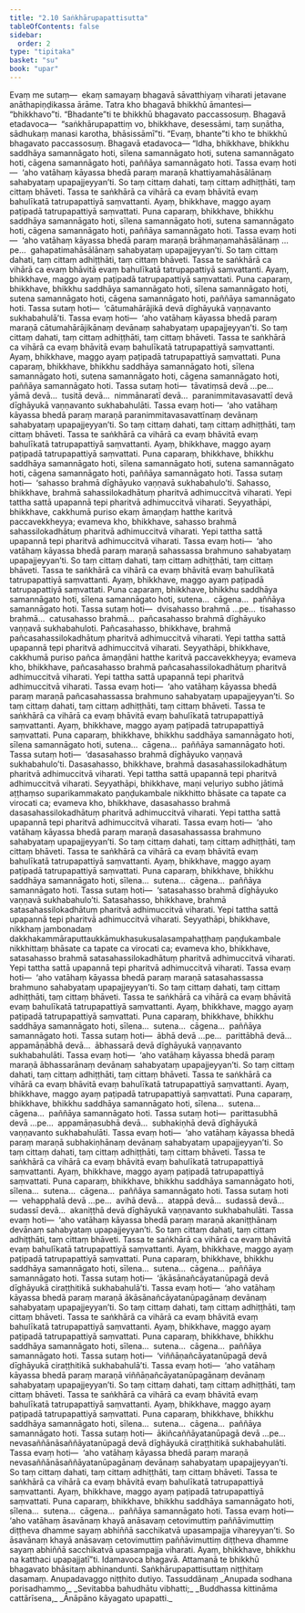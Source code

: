 ```yaml
---
title: "2.10 Saṅkhārupapattisutta"
tableOfContents: false
sidebar:
  order: 2
type: "tipitaka"
basket: "su"
book: "upar"
---
```



<DynamicBreadcrumb />

<Division number="160" book="upar" bookNo="11" page="140">

<Paragraph number="475" book="upar">
Evaṃ me sutaṃ—  ekaṃ samayaṃ bhagavā sāvatthiyaṃ viharati jetavane anāthapiṇḍikassa ārāme. Tatra kho bhagavā bhikkhū āmantesi—  “bhikkhavo”ti. “Bhadante”ti te bhikkhū bhagavato paccassosuṃ. Bhagavā etadavoca—  “saṅkhārupapattiṃ vo, bhikkhave, desessāmi, taṃ suṇātha, sādhukaṃ manasi karotha, bhāsissāmī”ti. “Evaṃ, bhante”ti kho te bhikkhū bhagavato paccassosuṃ. Bhagavā etadavoca—
</Paragraph>

</Division>
<Division number="161" book="upar" bookNo="11" page="140">

<Paragraph number="476" book="upar">
“Idha, bhikkhave, bhikkhu saddhāya samannāgato hoti, sīlena samannāgato hoti, sutena samannāgato hoti, cāgena samannāgato hoti, paññāya samannāgato hoti. Tassa evaṃ hoti—  ‘aho vatāhaṃ kāyassa bhedā paraṃ maraṇā khattiyamahāsālānaṃ sahabyataṃ upapajjeyyan’ti. So taṃ cittaṃ dahati, taṃ cittaṃ adhiṭṭhāti, taṃ cittaṃ bhāveti. Tassa te saṅkhārā ca vihārā ca evaṃ bhāvitā evaṃ bahulīkatā tatrupapattiyā saṃvattanti. Ayaṃ, bhikkhave, maggo ayaṃ paṭipadā tatrupapattiyā saṃvattati.
</Paragraph>

</Division>
<Division number="162" book="upar" bookNo="11" page="141">

<Paragraph number="477" book="upar">
Puna caparaṃ, bhikkhave, bhikkhu saddhāya samannāgato hoti, sīlena samannāgato hoti, sutena samannāgato hoti, cāgena samannāgato hoti, paññāya samannāgato hoti. Tassa evaṃ hoti—  ‘aho vatāhaṃ kāyassa bhedā paraṃ maraṇā brāhmaṇamahāsālānaṃ …pe…  gahapatimahāsālānaṃ sahabyataṃ upapajjeyyan’ti. So taṃ cittaṃ dahati, taṃ cittaṃ adhiṭṭhāti, taṃ cittaṃ bhāveti. Tassa te saṅkhārā ca vihārā ca evaṃ bhāvitā evaṃ bahulīkatā tatrupapattiyā saṃvattanti. Ayaṃ, bhikkhave, maggo ayaṃ paṭipadā tatrupapattiyā saṃvattati.
</Paragraph>

</Division>
<Division number="163" book="upar" bookNo="11" page="141">

<Paragraph number="478" book="upar">
Puna caparaṃ, bhikkhave, bhikkhu saddhāya samannāgato hoti, sīlena samannāgato hoti, sutena samannāgato hoti, cāgena samannāgato hoti, paññāya samannāgato hoti. Tassa sutaṃ hoti—  ‘cātumahārājikā devā dīghāyukā vaṇṇavanto sukhabahulā’ti. Tassa evaṃ hoti—  ‘aho vatāhaṃ kāyassa bhedā paraṃ maraṇā cātumahārājikānaṃ devānaṃ sahabyataṃ upapajjeyyan’ti. So taṃ cittaṃ dahati, taṃ cittaṃ adhiṭṭhāti, taṃ cittaṃ bhāveti. Tassa te saṅkhārā ca vihārā ca evaṃ bhāvitā evaṃ bahulīkatā tatrupapattiyā saṃvattanti. Ayaṃ, bhikkhave, maggo ayaṃ paṭipadā tatrupapattiyā saṃvattati.
</Paragraph>

</Division>
<Division number="164" book="upar" bookNo="11" page="141">

<Paragraph number="479" book="upar">
Puna caparaṃ, bhikkhave, bhikkhu saddhāya samannāgato hoti, sīlena samannāgato hoti, sutena samannāgato hoti, cāgena samannāgato hoti, paññāya samannāgato hoti. Tassa sutaṃ hoti—  tāvatiṃsā devā …pe…  yāmā devā…  tusitā devā…  nimmānaratī devā…  paranimmitavasavattī devā dīghāyukā vaṇṇavanto sukhabahulāti. Tassa evaṃ hoti—  ‘aho vatāhaṃ kāyassa bhedā paraṃ maraṇā paranimmitavasavattīnaṃ devānaṃ sahabyataṃ upapajjeyyan’ti. So taṃ cittaṃ dahati, taṃ cittaṃ adhiṭṭhāti, taṃ cittaṃ bhāveti. Tassa te saṅkhārā ca vihārā ca evaṃ bhāvitā evaṃ bahulīkatā tatrupapattiyā saṃvattanti. Ayaṃ, bhikkhave, maggo ayaṃ paṭipadā tatrupapattiyā saṃvattati.
</Paragraph>

</Division>
<Division number="165" book="upar" bookNo="11" page="142">

<Paragraph number="480" book="upar">
Puna caparaṃ, bhikkhave, bhikkhu saddhāya samannāgato hoti, sīlena samannāgato hoti, sutena samannāgato hoti, cāgena samannāgato hoti, paññāya samannāgato hoti. Tassa sutaṃ hoti—  ‘sahasso brahmā dīghāyuko vaṇṇavā sukhabahulo’ti. Sahasso, bhikkhave, brahmā sahassilokadhātuṃ pharitvā adhimuccitvā viharati. Yepi tattha sattā upapannā tepi pharitvā adhimuccitvā viharati. Seyyathāpi, bhikkhave, cakkhumā puriso ekaṃ āmaṇḍaṃ hatthe karitvā paccavekkheyya; evameva kho, bhikkhave, sahasso brahmā sahassilokadhātuṃ pharitvā adhimuccitvā viharati. Yepi tattha sattā upapannā tepi pharitvā adhimuccitvā viharati. Tassa evaṃ hoti—  ‘aho vatāhaṃ kāyassa bhedā paraṃ maraṇā sahassassa brahmuno sahabyataṃ upapajjeyyan’ti. So taṃ cittaṃ dahati, taṃ cittaṃ adhiṭṭhāti, taṃ cittaṃ bhāveti. Tassa te saṅkhārā ca vihārā ca evaṃ bhāvitā evaṃ bahulīkatā tatrupapattiyā saṃvattanti. Ayaṃ, bhikkhave, maggo ayaṃ paṭipadā tatrupapattiyā saṃvattati.
</Paragraph>

</Division>
<Division number="166" book="upar" bookNo="11" page="142">

<Paragraph number="481" book="upar">
Puna caparaṃ, bhikkhave, bhikkhu saddhāya samannāgato hoti, sīlena samannāgato hoti, sutena…  cāgena…  paññāya samannāgato hoti. Tassa sutaṃ hoti—  dvisahasso brahmā …pe…  tisahasso brahmā…  catusahasso brahmā…  pañcasahasso brahmā dīghāyuko vaṇṇavā sukhabahuloti. Pañcasahasso, bhikkhave, brahmā pañcasahassilokadhātuṃ pharitvā adhimuccitvā viharati. Yepi tattha sattā upapannā tepi pharitvā adhimuccitvā viharati. Seyyathāpi, bhikkhave, cakkhumā puriso pañca āmaṇḍāni hatthe karitvā paccavekkheyya; evameva kho, bhikkhave, pañcasahasso brahmā pañcasahassilokadhātuṃ pharitvā adhimuccitvā viharati. Yepi tattha sattā upapannā tepi pharitvā adhimuccitvā viharati. Tassa evaṃ hoti—  ‘aho vatāhaṃ kāyassa bhedā paraṃ maraṇā pañcasahassassa brahmuno sahabyataṃ upapajjeyyan’ti. So taṃ cittaṃ dahati, taṃ cittaṃ adhiṭṭhāti, taṃ cittaṃ bhāveti. Tassa te saṅkhārā ca vihārā ca evaṃ bhāvitā evaṃ bahulīkatā tatrupapattiyā saṃvattanti. Ayaṃ, bhikkhave, maggo ayaṃ paṭipadā tatrupapattiyā saṃvattati.
</Paragraph>

</Division>
<Division number="167" book="upar" bookNo="11" page="143">

<Paragraph number="482" book="upar">
Puna caparaṃ, bhikkhave, bhikkhu saddhāya samannāgato hoti, sīlena samannāgato hoti, sutena…  cāgena…  paññāya samannāgato hoti. Tassa sutaṃ hoti—  ‘dasasahasso brahmā dīghāyuko vaṇṇavā sukhabahulo’ti. Dasasahasso, bhikkhave, brahmā dasasahassilokadhātuṃ pharitvā adhimuccitvā viharati. Yepi tattha sattā upapannā tepi pharitvā adhimuccitvā viharati. Seyyathāpi, bhikkhave, maṇi veḷuriyo subho jātimā aṭṭhaṃso suparikammakato paṇḍukambale nikkhitto bhāsate ca tapate ca virocati ca; evameva kho, bhikkhave, dasasahasso brahmā dasasahassilokadhātuṃ pharitvā adhimuccitvā viharati. Yepi tattha sattā upapannā tepi pharitvā adhimuccitvā viharati. Tassa evaṃ hoti—  ‘aho vatāhaṃ kāyassa bhedā paraṃ maraṇā dasasahassassa brahmuno sahabyataṃ upapajjeyyan’ti. So taṃ cittaṃ dahati, taṃ cittaṃ adhiṭṭhāti, taṃ cittaṃ bhāveti. Tassa te saṅkhārā ca vihārā ca evaṃ bhāvitā evaṃ bahulīkatā tatrupapattiyā saṃvattanti. Ayaṃ, bhikkhave, maggo ayaṃ paṭipadā tatrupapattiyā saṃvattati.
</Paragraph>

</Division>
<Division number="168" book="upar" bookNo="11" page="143">

<Paragraph number="483" book="upar">
Puna caparaṃ, bhikkhave, bhikkhu saddhāya samannāgato hoti, sīlena…  sutena…  cāgena…  paññāya samannāgato hoti. Tassa sutaṃ hoti—  ‘satasahasso brahmā dīghāyuko vaṇṇavā sukhabahulo’ti. Satasahasso, bhikkhave, brahmā satasahassilokadhātuṃ pharitvā adhimuccitvā viharati. Yepi tattha sattā upapannā tepi pharitvā adhimuccitvā viharati. Seyyathāpi, bhikkhave, nikkhaṃ jambonadaṃ dakkhakammāraputtaukkāmukhasukusalasampahaṭṭhaṃ paṇḍukambale nikkhittaṃ bhāsate ca tapate ca virocati ca; evameva kho, bhikkhave, satasahasso brahmā satasahassilokadhātuṃ pharitvā adhimuccitvā viharati. Yepi tattha sattā upapannā tepi pharitvā adhimuccitvā viharati. Tassa evaṃ hoti—  ‘aho vatāhaṃ kāyassa bhedā paraṃ maraṇā satasahassassa brahmuno sahabyataṃ upapajjeyyan’ti. So taṃ cittaṃ dahati, taṃ cittaṃ adhiṭṭhāti, taṃ cittaṃ bhāveti. Tassa te saṅkhārā ca vihārā ca evaṃ bhāvitā evaṃ bahulīkatā tatrupapattiyā saṃvattanti. Ayaṃ, bhikkhave, maggo ayaṃ paṭipadā tatrupapattiyā saṃvattati.
</Paragraph>

</Division>
<Division number="169" book="upar" bookNo="11" page="144">

<Paragraph number="484" book="upar">
Puna caparaṃ, bhikkhave, bhikkhu saddhāya samannāgato hoti, sīlena…  sutena…  cāgena…  paññāya samannāgato hoti. Tassa sutaṃ hoti—  ābhā devā …pe…  parittābhā devā…  appamāṇābhā devā…  ābhassarā devā dīghāyukā vaṇṇavanto sukhabahulāti. Tassa evaṃ hoti—  ‘aho vatāhaṃ kāyassa bhedā paraṃ maraṇā ābhassarānaṃ devānaṃ sahabyataṃ upapajjeyyan’ti. So taṃ cittaṃ dahati, taṃ cittaṃ adhiṭṭhāti, taṃ cittaṃ bhāveti. Tassa te saṅkhārā ca vihārā ca evaṃ bhāvitā evaṃ bahulīkatā tatrupapattiyā saṃvattanti. Ayaṃ, bhikkhave, maggo ayaṃ paṭipadā tatrupapattiyā saṃvattati.
</Paragraph>

</Division>
<Division number="170" book="upar" bookNo="11" page="144">

<Paragraph number="485" book="upar">
Puna caparaṃ, bhikkhave, bhikkhu saddhāya samannāgato hoti, sīlena…  sutena…  cāgena…  paññāya samannāgato hoti. Tassa sutaṃ hoti—  parittasubhā devā …pe…  appamāṇasubhā devā…  subhakiṇhā devā dīghāyukā vaṇṇavanto sukhabahulāti. Tassa evaṃ hoti—  ‘aho vatāhaṃ kāyassa bhedā paraṃ maraṇā subhakiṇhānaṃ devānaṃ sahabyataṃ upapajjeyyan’ti. So taṃ cittaṃ dahati, taṃ cittaṃ adhiṭṭhāti, taṃ cittaṃ bhāveti. Tassa te saṅkhārā ca vihārā ca evaṃ bhāvitā evaṃ bahulīkatā tatrupapattiyā saṃvattanti. Ayaṃ, bhikkhave, maggo ayaṃ paṭipadā tatrupapattiyā saṃvattati.
</Paragraph>

</Division>
<Division number="171" book="upar" bookNo="11" page="144">

<Paragraph number="486" book="upar">
Puna caparaṃ, bhikkhave, bhikkhu saddhāya samannāgato hoti, sīlena…  sutena…  cāgena…  paññāya samannāgato hoti. Tassa sutaṃ hoti—  vehapphalā devā …pe…  avihā devā…  atappā devā…  sudassā devā…  sudassī devā…  akaniṭṭhā devā dīghāyukā vaṇṇavanto sukhabahulāti. Tassa evaṃ hoti—  ‘aho vatāhaṃ kāyassa bhedā paraṃ maraṇā akaniṭṭhānaṃ devānaṃ sahabyataṃ upapajjeyyan’ti. So taṃ cittaṃ dahati, taṃ cittaṃ adhiṭṭhāti, taṃ cittaṃ bhāveti. Tassa te saṅkhārā ca vihārā ca evaṃ bhāvitā evaṃ bahulīkatā tatrupapattiyā saṃvattanti. Ayaṃ, bhikkhave, maggo ayaṃ paṭipadā tatrupapattiyā saṃvattati.
</Paragraph>

</Division>
<Division number="172" book="upar" bookNo="11" page="145">

<Paragraph number="487" book="upar">
Puna caparaṃ, bhikkhave, bhikkhu saddhāya samannāgato hoti, sīlena…  sutena…  cāgena…  paññāya samannāgato hoti. Tassa sutaṃ hoti—  ‘ākāsānañcāyatanūpagā devā dīghāyukā ciraṭṭhitikā sukhabahulā’ti. Tassa evaṃ hoti—  ‘aho vatāhaṃ kāyassa bhedā paraṃ maraṇā ākāsānañcāyatanūpagānaṃ devānaṃ sahabyataṃ upapajjeyyan’ti. So taṃ cittaṃ dahati, taṃ cittaṃ adhiṭṭhāti, taṃ cittaṃ bhāveti. Tassa te saṅkhārā ca vihārā ca evaṃ bhāvitā evaṃ bahulīkatā tatrupapattiyā saṃvattanti. Ayaṃ, bhikkhave, maggo ayaṃ paṭipadā tatrupapattiyā saṃvattati.
</Paragraph>

</Division>
<Division number="173" book="upar" bookNo="11" page="145">

<Paragraph number="488" book="upar">
Puna caparaṃ, bhikkhave, bhikkhu saddhāya samannāgato hoti, sīlena…  sutena…  cāgena…  paññāya samannāgato hoti. Tassa sutaṃ hoti—  ‘viññāṇañcāyatanūpagā devā dīghāyukā ciraṭṭhitikā sukhabahulā’ti. Tassa evaṃ hoti—  ‘aho vatāhaṃ kāyassa bhedā paraṃ maraṇā viññāṇañcāyatanūpagānaṃ devānaṃ sahabyataṃ upapajjeyyan’ti. So taṃ cittaṃ dahati, taṃ cittaṃ adhiṭṭhāti, taṃ cittaṃ bhāveti. Tassa te saṅkhārā ca vihārā ca evaṃ bhāvitā evaṃ bahulīkatā tatrupapattiyā saṃvattanti. Ayaṃ, bhikkhave, maggo ayaṃ paṭipadā tatrupapattiyā saṃvattati.
</Paragraph>

</Division>
<Division number="174" book="upar" bookNo="11" page="145">

<Paragraph number="489" book="upar">
Puna caparaṃ, bhikkhave, bhikkhu saddhāya samannāgato hoti, sīlena…  sutena…  cāgena…  paññāya samannāgato hoti. Tassa sutaṃ hoti—  ākiñcaññāyatanūpagā devā …pe…  nevasaññānāsaññāyatanūpagā devā dīghāyukā ciraṭṭhitikā sukhabahulāti. Tassa evaṃ hoti—  ‘aho vatāhaṃ kāyassa bhedā paraṃ maraṇā nevasaññānāsaññāyatanūpagānaṃ devānaṃ sahabyataṃ upapajjeyyan’ti. So taṃ cittaṃ dahati, taṃ cittaṃ adhiṭṭhāti, taṃ cittaṃ bhāveti. Tassa te saṅkhārā ca vihārā ca evaṃ bhāvitā evaṃ bahulīkatā tatrupapattiyā saṃvattanti. Ayaṃ, bhikkhave, maggo ayaṃ paṭipadā tatrupapattiyā saṃvattati.
</Paragraph>

</Division>
<Division number="175" book="upar" bookNo="11" page="145">

<Paragraph number="490" book="upar">
Puna caparaṃ, bhikkhave, bhikkhu saddhāya samannāgato hoti, sīlena…  sutena…  cāgena…  paññāya samannāgato hoti. Tassa evaṃ hoti—  ‘aho vatāhaṃ āsavānaṃ khayā anāsavaṃ cetovimuttiṃ paññāvimuttiṃ diṭṭheva dhamme sayaṃ abhiññā sacchikatvā upasampajja vihareyyan’ti. So āsavānaṃ khayā anāsavaṃ cetovimuttiṃ paññāvimuttiṃ diṭṭheva dhamme sayaṃ abhiññā sacchikatvā upasampajja viharati. Ayaṃ, bhikkhave, bhikkhu na katthaci upapajjatī”ti.
</Paragraph>

<Paragraph number="491" book="upar">
Idamavoca bhagavā. Attamanā te bhikkhū bhagavato bhāsitaṃ abhinandunti.

</Paragraph>
</Division>

<Paragraph number="492" type="center" book="upar">
Saṅkhārupapattisuttaṃ niṭṭhitaṃ dasamaṃ.



</Paragraph>

<Paragraph number="493" type="center" book="upar">
Anupadavaggo niṭṭhito dutiyo.



</Paragraph>

<Paragraph number="494" type="center" book="upar">
Tassuddānaṃ


</Paragraph>

<Paragraph number="495" type="verses" book="upar">
_Anupada sodhana porisadhammo,_  
_Sevitabba bahudhātu vibhatti;_  
_Buddhassa kittināma cattārīsena,_  
_Ānāpāno kāyagato upapatti._
</Paragraph>